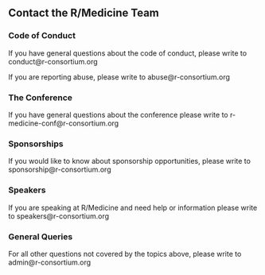 ## Contact the R/Medicine Team

### Code of Conduct
If you have general questions about the code of conduct, please write to conduct@r-consortium.org

If you are reporting abuse, please write to abuse@r-consortium.org

### The Conference

If you have general questions about the conference please write to r-medicine-conf@r-consortium.org

### Sponsorships

If you would like to know about sponsorship opportunities, please write to sponsorship@r-consortium.org

### Speakers

If you are speaking at R/Medicine and need help or information please write to speakers@r-consortium.org

### General Queries

For all other questions not covered by the topics above, please write to admin@r-consortium.org

